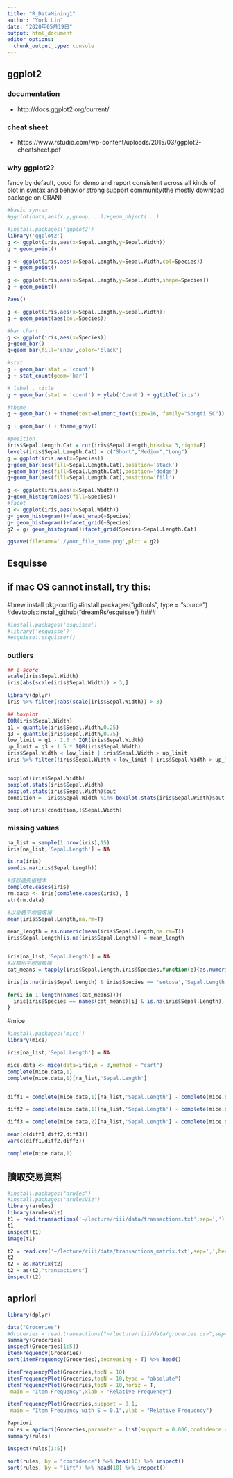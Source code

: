 ```yaml
---
title: "R_DataMining1"
author: "York Lin"
date: "2020年05月19日"
output: html_document
editor_options: 
  chunk_output_type: console
---
```


## ggplot2
### documentation
- http://docs.ggplot2.org/current/

### cheat sheet
- https://www.rstudio.com/wp-content/uploads/2015/03/ggplot2-cheatsheet.pdf

### why ggplot2?
fancy by default, good for demo and report 
consistent across all kinds of plot in syntax and behavior
strong support community(the mostly download package on CRAN)

```R
#basic syntax
#ggplot(data,aes(x,y,group,...))+geom_object(...)

#install.packages('ggplot2')
library('ggplot2')
g <- ggplot(iris,aes(x=Sepal.Length,y=Sepal.Width))
g + geom_point()

g <- ggplot(iris,aes(x=Sepal.Length,y=Sepal.Width,col=Species))
g + geom_point()

g <- ggplot(iris,aes(x=Sepal.Length,y=Sepal.Width,shape=Species))
g + geom_point()

?aes()

g <- ggplot(iris,aes(x=Sepal.Length,y=Sepal.Width))
g + geom_point(aes(col=Species))

#bar chart
g <- ggplot(iris,aes(x=Species))
g+geom_bar()
g+geom_bar(fill='snow',color='black')
```

```R
#stat
g + geom_bar(stat = 'count')
g + stat_count(geom='bar')

# label , title
g + geom_bar(stat = 'count') + ylab('Count') + ggtitle('iris')

#theme
g + geom_bar() + theme(text=element_text(size=16, family="Songti SC"))

g + geom_bar() + theme_gray()

#position
iris$Sepal.Length.Cat = cut(iris$Sepal.Length,breaks= 3,right=F)
levels(iris$Sepal.Length.Cat) = c("Short","Medium","Long")
g = ggplot(iris,aes(x=Species))
g+geom_bar(aes(fill=Sepal.Length.Cat),position='stack')
g+geom_bar(aes(fill=Sepal.Length.Cat),position='dodge')
g+geom_bar(aes(fill=Sepal.Length.Cat),position='fill')
```


```R
g <- ggplot(iris,aes(x=Sepal.Width))
g+geom_histogram(aes(fill=Species))
#facet
g <- ggplot(iris,aes(x=Sepal.Width))
g+ geom_histogram()+facet_wrap(~Species)
g+ geom_histogram()+facet_grid(~Species)
g2 = g+ geom_histogram()+facet_grid(Species~Sepal.Length.Cat)

ggsave(filename='./your_file_name.png',plot = g2)
```

## Esquisse
## if mac OS cannot install, try this:
####
#brew install pkg-config
#install.packages("gdtools", type = "source")
#devtools::install_github("dreamRs/esquisse")
####
```R
#install.packages('esquisse')
#library('esquisse')
#esquisse::esquisser()
```

### outliers
```R
## z-score
scale(iris$Sepal.Width)
iris[abs(scale(iris$Sepal.Width)) > 3,]

library(dplyr)
iris %>% filter(!abs(scale(iris$Sepal.Width)) > 3)

## boxplot
IQR(iris$Sepal.Width)
q1 = quantile(iris$Sepal.Width,0.25)
q3 = quantile(iris$Sepal.Width,0.75)
low_limit = q1 - 1.5 * IQR(iris$Sepal.Width)
up_limit = q3 + 1.5 * IQR(iris$Sepal.Width)
iris$Sepal.Width < low_limit | iris$Sepal.Width > up_limit
iris %>% filter(!iris$Sepal.Width < low_limit | iris$Sepal.Width > up_limit)


boxplot(iris$Sepal.Width)
boxplot.stats(iris$Sepal.Width)
boxplot.stats(iris$Sepal.Width)$out
condition = !iris$Sepal.Width %in% boxplot.stats(iris$Sepal.Width)$out

boxplot(iris[condition,]$Sepal.Width)
```


### missing values
```R
na_list = sample(1:nrow(iris),15)
iris[na_list,'Sepal.Length'] = NA

is.na(iris)
sum(is.na(iris$Sepal.Length))

#移除遺失值樣本
complete.cases(iris)
rm.data <- iris[complete.cases(iris), ]
str(rm.data)

#以全體平均值填補
mean(iris$Sepal.Length,na.rm=T)

mean_length = as.numeric(mean(iris$Sepal.Length,na.rm=T))
iris$Sepal.Length[is.na(iris$Sepal.Length)] = mean_length


iris[na_list,'Sepal.Length'] = NA
#以類別平均值填補
cat_means = tapply(iris$Sepal.Length,iris$Species,function(e){as.numeric(mean(e,na.rm=T))})

iris[is.na(iris$Sepal.Length) & iris$Species == 'setosa','Sepal.Length'] = cat_means['setosa']

for(i in 1:length(names(cat_means))){
  iris[iris$Species == names(cat_means)[i] & is.na(iris$Sepal.Length),'Sepal.Length'] = cat_means[i]
}

```

#mice
```R
#install.packages('mice')
library(mice)

iris[na_list,'Sepal.Length'] = NA

mice.data <- mice(data=iris,m = 3,method = "cart")
complete(mice.data,1)
complete(mice.data,1)[na_list,'Sepal.Length']


diff1 = complete(mice.data,1)[na_list,'Sepal.Length'] - complete(mice.data,2)[na_list,'Sepal.Length']

diff2 = complete(mice.data,1)[na_list,'Sepal.Length'] - complete(mice.data,3)[na_list,'Sepal.Length']

diff3 = complete(mice.data,2)[na_list,'Sepal.Length'] - complete(mice.data,3)[na_list,'Sepal.Length']

mean(c(diff1,diff2,diff3))
var(c(diff1,diff2,diff3))

complete(mice.data,1)
```


## 讀取交易資料
```R
#install.packages("arules")
#install.packages("arulesViz")
library(arules)
library(arulesViz)
t1 = read.transactions('~/lecture/riii/data/transactions.txt',sep=',')
t1
inspect(t1)
image(t1)

t2 = read.csv('~/lecture/riii/data/transactions_matrix.txt',sep=',',header = T)
t2
t2 = as.matrix(t2)
t2 = as(t2,"transactions")
inspect(t2)
```

## apriori
```R
library(dplyr)

data("Groceries")
#Groceries = read.transactions("~/lecture/riii/data/groceries.csv",sep=",")
summary(Groceries)
inspect(Groceries[1:5])
itemFrequency(Groceries)
sort(itemFrequency(Groceries),decreasing = T) %>% head()

itemFrequencyPlot(Groceries,topN = 10)
itemFrequencyPlot(Groceries,topN = 10,type = "absolute")
itemFrequencyPlot(Groceries,topN = 10,horiz = T,
 main = "Item Frequency",xlab = "Relative Frequency")

itemFrequencyPlot(Groceries,support = 0.1,
 main = "Item Frequency with S = 0.1",ylab = "Relative Frequency")

?apriori
rules = apriori(Groceries,parameter = list(support = 0.006,confidence = 0.3))
summary(rules)

inspect(rules[1:5])

sort(rules, by = "confidence") %>% head(10) %>% inspect()
sort(rules, by = "lift") %>% head(10) %>% inspect()
```